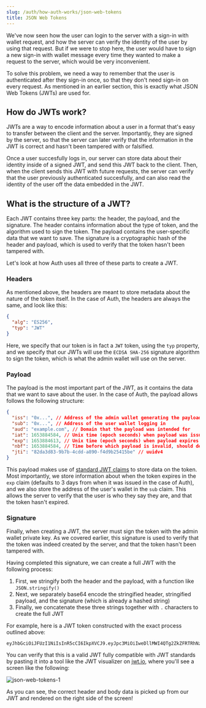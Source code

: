 ```yaml
---
slug: /auth/how-auth-works/json-web-tokens
title: JSON Web Tokens
---
```


We've now seen how the user can login to the server with a sign-in with wallet request, and how the server can verify the identity of the user by using that request. But if we were to stop here, the user would have to sign a new sign-in with wallet message every time they wanted to make a request to the server, which would be very inconvenient.

To solve this problem, we need a way to remember that the user is authenticated after they sign-in once, so that they don't need sign-in on every request. As mentioned in an earlier section, this is exactly what JSON Web Tokens (JWTs) are used for.

## How do JWTs work?

JWTs are a way to encode information about a user in a format that's easy to transfer between the client and the server. Importantly, they are signed by the server, so that the server can later verify that the information in the JWT is correct and hasn't been tampered with or falsified.

Once a user succesfully logs in, our server can store data about their identity inside of a signed JWT, and send this JWT back to the client. Then, when the client sends this JWT with future requests, the server can verify that the user previously authenticated succesfully, and can also read the identity of the user off the data embedded in the JWT.

## What is the structure of a JWT?

Each JWT contains three key parts: the header, the payload, and the signature. The header contains information about the type of token, and the algorithm used to sign the token. The payload contains the user-specific data that we want to save. The signature is a cryptographic hash of the header and payload, which is used to verify that the token hasn't been tampered with.

Let's look at how Auth uses all three of these parts to create a JWT.

### Headers

As mentioned above, the headers are meant to store metadata about the nature of the token itself. In the case of Auth, the headers are always the same, and look like this:

```json
{
  "alg": "ES256",
  "typ": "JWT"
}
```

Here, we specify that our token is in fact a `JWT` token, using the `typ` property, and we specify that our JWTs will use the `ECDSA SHA-256` signature algorithm to sign the token, which is what the admin wallet will use on the server.

### Payload

The payload is the most important part of the JWT, as it contains the data that we want to save about the user. In the case of Auth, the payload allows follows the following structure:

```json
{
  "iss": "0x...", // Address of the admin wallet generating the payload
  "sub": "0x...", // Address of the user wallet logging in
  "aud": "example.com", // Domain that the payload was intended for
  "iat": 1653884584, // Unix time (epoch seconds) when payload was issued
  "exp": 1653884613, // Unix time (epoch seconds) when payload expires
  "nbf": 1653884584, // Time before which payload is invalid, should default to iat
  "jti": "82da3d83-9b7b-4cdd-a890-f4d9b25415be" // uuidv4
}
```

This payload makes use of [standard JWT claims](https://www.iana.org/assignments/jwt/jwt.xhtml#claims) to store data on the token. Most importantly, we store information about when the token expires in the `exp` claim (defaults to 3 days from when it was issued in the case of Auth), and we also store the address of the user's wallet in the `sub` claim. This allows the server to verify that the user is who they say they are, and that the token hasn't expired.

### Signature

Finally, when creating a JWT, the server must sign the token with the admin wallet private key. As we covered earlier, this signature is used to verify that the token was indeed created by the server, and that the token hasn't been tampered with.

Having completed this signature, we can create a full JWT with the following process:

1. First, we stringify both the header and the payload, with a function like `JSON.stringify()`
2. Next, we separately base64 encode the stringified header, stringified payload, and the signature (which is already a hashed string)
3. Finally, we concatenate these three strings together with `.` characters to create the full JWT

For example, here is a JWT token constructed with the exact process outlined above:

```
eyJhbGciOiJFUzI1NiIsInR5cCI6IkpXVCJ9.eyJpc3MiOiIweDllMWI4QTg2ZkZFRTRhNzE3NURBRTRiREIxY0MxMmQxMTFEY2IzRDYiLCJzdWIiOiIweDllMWI4QTg2ZkZFRTRhNzE3NURBRTRiREIxY0MxMmQxMTFEY2IzRDYiLCJhdWQiOiJ0aGlyZHdlYi5jb20iLCJleHAiOjE2NTU1MTcwNjYsIm5iZiI6MTY1NTQ5OTA2NiwiaWF0IjoxNjU1NDk5MDY2LCJqdGkiOiI1M2I1M2JlOC0zMWVmLTQzZjAtYjE4OS0zYTFiMWZjOTU4MjUifQ.MHg5ZTlkZTkxYmVmZTlmZGRjOWQzYWQxY2M5ODNjOWIzNzFhMmUwNGU2OTM1OGVkNjg1MWU5ZDM2ZTEzMWJmNjU4NDUwNDYxOTM1ZDlkMjcxODgwYTRkMTE1ZGVlNjk0OTkwNzMwN2ViZWM4ZmRkZTI3NTgxMDczNjllMTFkNWU5ZTFi
```

You can verify that this is a valid JWT fully compatible with JWT standards by pasting it into a tool like the JWT visualizer on [jwt.io](https://jwt.io), where you'll see a screen like the following:

![json-web-tokens-1](../assets/json-web-tokens-1.png)

As you can see, the correct header and body data is picked up from our JWT and rendered on the right side of the screen!
